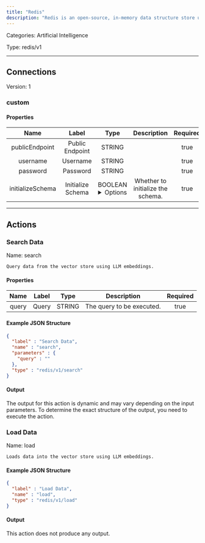 ```yaml
---
title: "Redis"
description: "Redis is an open-source, in-memory data structure store used as a database, cache, and message broker, known for its high performance and support for various data structures like strings, hashes, lists, sets, and more."
---
```



Categories: Artificial Intelligence


Type: redis/v1

<hr />




## Connections

Version: 1


### custom

#### Properties

|      Name       |      Label     |     Type     |     Description     | Required |
|:---------------:|:--------------:|:------------:|:-------------------:|:--------:|
| publicEndpoint | Public Endpoint | STRING |  | true |
| username | Username | STRING |  | true |
| password | Password | STRING |  | true |
| initializeSchema | Initialize Schema | BOOLEAN <details> <summary> Options </summary> <span>true</span>, <span>false</span> </details> | Whether to initialize the schema. | true |





<hr />


## Actions


### Search Data
Name: search

`Query data from the vector store using LLM embeddings.`

#### Properties

|      Name       |      Label     |     Type     |     Description     | Required |
|:---------------:|:--------------:|:------------:|:-------------------:|:--------:|
| query | Query | STRING | The query to be executed. | true |

#### Example JSON Structure
```json
{
  "label" : "Search Data",
  "name" : "search",
  "parameters" : {
    "query" : ""
  },
  "type" : "redis/v1/search"
}
```

#### Output

The output for this action is dynamic and may vary depending on the input parameters. To determine the exact structure of the output, you need to execute the action.




### Load Data
Name: load

`Loads data into the vector store using LLM embeddings.`

#### Example JSON Structure
```json
{
  "label" : "Load Data",
  "name" : "load",
  "type" : "redis/v1/load"
}
```

#### Output

This action does not produce any output.






